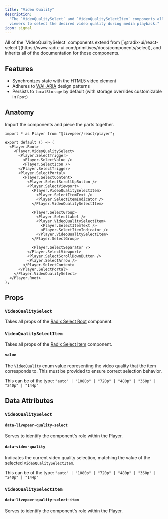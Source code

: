 ```yaml
---
title: "Video Quality"
description:
  "The `VideoQualitySelect` and `VideoQualitySelectItem` components allow
  viewers to select the desired video quality during media playback."
icon: signal
---
```



<ExampleWithCode type="player" id="video_quality" />

<Info>
  All of the `VideoQualitySelect` components extend from
  [`@radix-ui/react-select`](https://www.radix-ui.com/primitives/docs/components/select),
  and inherits all of the documentation for those components.
</Info>

## Features

- Synchronizes state with the HTML5 video element
- Adheres to [WAI-ARIA](https://w3c.github.io/aria/) design patterns
- Persists to `localStorage` by default (with storage overrides customizable in
  `Root`)

## Anatomy

Import the components and piece the parts together.

```tsx
import * as Player from "@livepeer/react/player";

export default () => (
  <Player.Root>
    <Player.VideoQualitySelect>
      <Player.SelectTrigger>
        <Player.SelectValue />
        <Player.SelectIcon />
      </Player.SelectTrigger>
      <Player.SelectPortal>
        <Player.SelectContent>
          <Player.SelectScrollUpButton />
          <Player.SelectViewport>
            <Player.VideoQualitySelectItem>
              <Player.SelectItemText />
              <Player.SelectItemIndicator />
            </Player.VideoQualitySelectItem>

            <Player.SelectGroup>
              <Player.SelectLabel />
              <Player.VideoQualitySelectItem>
                <Player.SelectItemText />
                <Player.SelectItemIndicator />
              </Player.VideoQualitySelectItem>
            </Player.SelectGroup>

            <Player.SelectSeparator />
          </Player.SelectViewport>
          <Player.SelectScrollDownButton />
          <Player.SelectArrow />
        </Player.SelectContent>
      </Player.SelectPortal>
    </Player.VideoQualitySelect>
  </Player.Root>
);
```

## Props

### `VideoQualitySelect`

Takes all props of the
[Radix Select Root](https://www.radix-ui.com/primitives/docs/components/select)
component.

### `VideoQualitySelectItem`

Takes all props of the
[Radix Select Item](https://www.radix-ui.com/primitives/docs/components/select)
component.

#### `value`

The `VideoQuality` enum value representing the video quality that the item
corresponds to. This must be provided to ensure correct selection behavior.

This can be of the type:
`"auto" | "1080p" | "720p" | "480p" | "360p" | "240p" | "144p"`

## Data Attributes

### `VideoQualitySelect`

#### `data-livepeer-quality-select`

Serves to identify the component's role within the Player.

#### `data-video-quality`

Indicates the current video quality selection, matching the value of the
selected `VideoQualitySelectItem`.

This can be of the type:
`"auto" | "1080p" | "720p" | "480p" | "360p" | "240p" | "144p"`

### `VideoQualitySelectItem`

#### `data-livepeer-quality-select-item`

Serves to identify the component's role within the Player.
